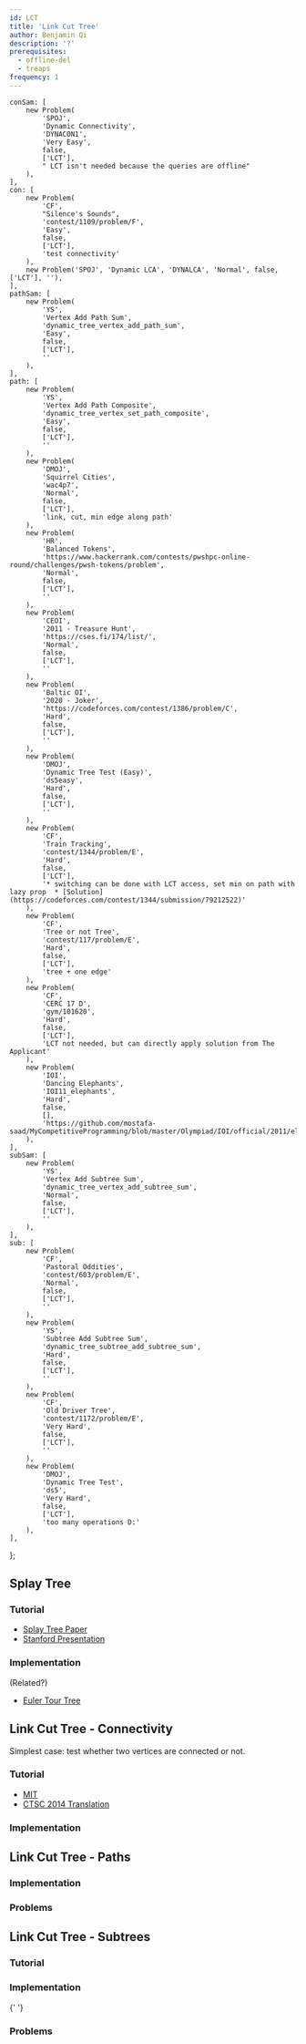 ```yaml
---
id: LCT
title: 'Link Cut Tree'
author: Benjamin Qi
description: '?'
prerequisites:
  - offline-del
  - treaps
frequency: 1
---
```




	conSam: [
		new Problem(
			'SPOJ',
			'Dynamic Connectivity',
			'DYNACON1',
			'Very Easy',
			false,
			['LCT'],
			" LCT isn't needed because the queries are offline"
		),
	],
	con: [
		new Problem(
			'CF',
			"Silence's Sounds",
			'contest/1109/problem/F',
			'Easy',
			false,
			['LCT'],
			'test connectivity'
		),
		new Problem('SPOJ', 'Dynamic LCA', 'DYNALCA', 'Normal', false, ['LCT'], ''),
	],
	pathSam: [
		new Problem(
			'YS',
			'Vertex Add Path Sum',
			'dynamic_tree_vertex_add_path_sum',
			'Easy',
			false,
			['LCT'],
			''
		),
	],
	path: [
		new Problem(
			'YS',
			'Vertex Add Path Composite',
			'dynamic_tree_vertex_set_path_composite',
			'Easy',
			false,
			['LCT'],
			''
		),
		new Problem(
			'DMOJ',
			'Squirrel Cities',
			'wac4p7',
			'Normal',
			false,
			['LCT'],
			'link, cut, min edge along path'
		),
		new Problem(
			'HR',
			'Balanced Tokens',
			'https://www.hackerrank.com/contests/pwshpc-online-round/challenges/pwsh-tokens/problem',
			'Normal',
			false,
			['LCT'],
			''
		),
		new Problem(
			'CEOI',
			'2011 - Treasure Hunt',
			'https://cses.fi/174/list/',
			'Normal',
			false,
			['LCT'],
			''
		),
		new Problem(
			'Baltic OI',
			'2020 - Joker',
			'https://codeforces.com/contest/1386/problem/C',
			'Hard',
			false,
			['LCT'],
			''
		),
		new Problem(
			'DMOJ',
			'Dynamic Tree Test (Easy)',
			'ds5easy',
			'Hard',
			false,
			['LCT'],
			''
		),
		new Problem(
			'CF',
			'Train Tracking',
			'contest/1344/problem/E',
			'Hard',
			false,
			['LCT'],
			'* switching can be done with LCT access, set min on path with lazy prop  * [Solution](https://codeforces.com/contest/1344/submission/79212522)'
		),
		new Problem(
			'CF',
			'Tree or not Tree',
			'contest/117/problem/E',
			'Hard',
			false,
			['LCT'],
			'tree + one edge'
		),
		new Problem(
			'CF',
			'CERC 17 D',
			'gym/101620',
			'Hard',
			false,
			['LCT'],
			'LCT not needed, but can directly apply solution from The Applicant'
		),
		new Problem(
			'IOI',
			'Dancing Elephants',
			'IOI11_elephants',
			'Hard',
			false,
			[],
			'https://github.com/mostafa-saad/MyCompetitiveProgramming/blob/master/Olympiad/IOI/official/2011/elephants.pdf'
		),
	],
	subSam: [
		new Problem(
			'YS',
			'Vertex Add Subtree Sum',
			'dynamic_tree_vertex_add_subtree_sum',
			'Normal',
			false,
			['LCT'],
			''
		),
	],
	sub: [
		new Problem(
			'CF',
			'Pastoral Oddities',
			'contest/603/problem/E',
			'Normal',
			false,
			['LCT'],
			''
		),
		new Problem(
			'YS',
			'Subtree Add Subtree Sum',
			'dynamic_tree_subtree_add_subtree_sum',
			'Hard',
			false,
			['LCT'],
			''
		),
		new Problem(
			'CF',
			'Old Driver Tree',
			'contest/1172/problem/E',
			'Very Hard',
			false,
			['LCT'],
			''
		),
		new Problem(
			'DMOJ',
			'Dynamic Tree Test',
			'ds5',
			'Very Hard',
			false,
			['LCT'],
			'too many operations D:'
		),
	],
};

## Splay Tree

### Tutorial

- [Splay Tree Paper](https://www.cs.cmu.edu/~sleator/papers/self-adjusting.pdf)
- [Stanford Presentation](https://web.stanford.edu/class/archive/cs/cs166/cs166.1146/lectures/08/Slides08.pdf)

### Implementation

<IncompleteSection />

(Related?)

- [Euler Tour Tree](https://codeforces.com/blog/entry/18369)

## Link Cut Tree - Connectivity

Simplest case: test whether two vertices are connected or not.

<Problems problems={problems.conSam} />

### Tutorial

- [MIT](http://courses.csail.mit.edu/6.851/spring12/scribe/L19.pdf)
- [CTSC 2014 Translation](https://www.overleaf.com/read/zbbwngftkrkx?fbclid=IwAR1VJmGscfSZJHejVqU5_2Nlm8-R09pFlU7PpEg_i3CXEd0Qw-dzliSn5RI)

### Implementation

<IncompleteSection />

<Problems problems={problems.con} />

## Link Cut Tree - Paths

<Problems problems={problems.pathSam} />

### Implementation

### Problems

<Problems problems={problems.path} />

<!--

### USACO Camp

(Maybe add descriptions since problems not publicly viewable.)

  * [The Applicant](https://probgate.org/viewproblem.php?pid=578)
    * tree + one edge
  * [Cows Play on a Tree](https://probgate.org/viewproblem.php?pid=259)
    * reverse tree paths
    * HLD + Treap
    * or two LCTs, one for real tree labels and one for query labels

 -->

## Link Cut Tree - Subtrees

<Problems problems={problems.subSam} />

### Tutorial

<Resources>
	<Resource
		source="CF"
		url="https://codeforces.com/blog/entry/67637"
		title="ouuan - Maintaining Subtree Info"
		starred
	></Resource>
</Resources>

### Implementation

<Resources>
	<Resource
		source="Benq"
		title="LCT"
		url="https://github.com/bqi343/USACO/blob/master/Implementations/content/graphs%20(12)/Advanced/LCT.h"
	>
		{' '}
	</Resource>
</Resources>

### Problems

<Problems problems={problems.sub} />
